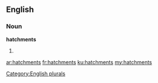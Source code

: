 ==English==

===Noun===
'''hatchments'''

# {{plural of|hatchment}}

[[Category:English plurals]]

[[ar:hatchments]]
[[fr:hatchments]]
[[ku:hatchments]]
[[my:hatchments]]
